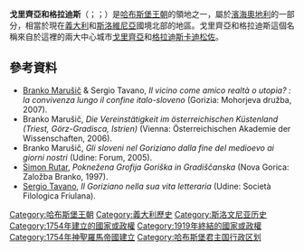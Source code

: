 '''戈里齊亞和格拉迪斯'''（{{lang-de|Gefürstete Grafschaft Görz und Gradisca}}；{{lang-it|Principesca Contea di Gorizia e Gradisca}}；{{lang-sl|Poknežena grofija Goriška in Gradiščanska}}）是[[哈布斯堡王朝|哈布斯堡王朝]]的領地之一，屬於[[濱海奧地利|濱海奧地利]]的一部分，相當於現在[[義大利|義大利]]和[[斯洛維尼亞|斯洛維尼亞]]國境北部的地區。戈里齊亞和格拉迪斯這個名稱來自於這裡的兩大中心城市[[戈里齊亞|戈里齊亞]]和[[格拉迪斯卡迪松佐|格拉迪斯卡迪松佐]]。
== 參考資料 ==
* [[Branko_Marušič|Branko Marušič]] & Sergio Tavano, ''Il vicino come amico realtà o utopia? : la convivenza lungo il confine italo-sloveno'' (Gorizia: Mohorjeva družba, 2007).
* Branko Marušič, ''Die Vereinstätigkeit im österreichischen Küstenland (Triest, Görz-Gradisca, Istrien)'' (Vienna: Österreichischen Akademie der Wissenschaften, 2006).
* Branko Marušič, ''Gli sloveni nel Goriziano dalla fine del medioevo ai giorni nostri'' (Udine: Forum, 2005).
* [[Simon_Rutar|Simon Rutar]], ''Poknežena Grofija Goriška in Gradiščanska'' (Nova Gorica: Založba Branko, 1997).
* [[Sergio_Tavano|Sergio Tavano]], ''Il Goriziano nella sua vita letteraria'' (Udine: Società Filologica Friulana).

{{EB1911 Poster|Görz and Gradisca}}
{{奧地利帝國皇室土地}}
{{coord|45|56|31|N|13|37|14|E|region:IT_type:city_source:kolossus-dawiki|display=title}}

[[Category:哈布斯堡王朝|Category:哈布斯堡王朝]]
[[Category:義大利歷史|Category:義大利歷史]]
[[Category:斯洛文尼亚历史|Category:斯洛文尼亚历史]]
[[Category:1754年建立的國家或政權|Category:1754年建立的國家或政權]]
[[Category:1919年終結的國家或政權|Category:1919年終結的國家或政權]]
[[Category:1754年神聖羅馬帝國建立|Category:1754年神聖羅馬帝國建立]]
[[Category:哈布斯堡君主国行政区划|Category:哈布斯堡君主国行政区划]]